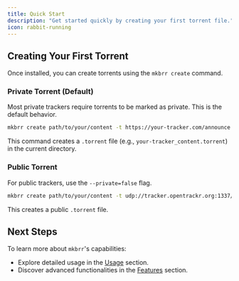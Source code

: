 ```yaml
---
title: Quick Start
description: "Get started quickly by creating your first torrent file."
icon: rabbit-running
---
```


## Creating Your First Torrent

Once installed, you can create torrents using the `mkbrr create` command.

### Private Torrent (Default)

Most private trackers require torrents to be marked as private. This is the default behavior.

```bash
mkbrr create path/to/your/content -t https://your-tracker.com/announce
```
This command creates a `.torrent` file (e.g., `your-tracker_content.torrent`) in the current directory.

### Public Torrent

For public trackers, use the `--private=false` flag.

```bash
mkbrr create path/to/your/content -t udp://tracker.opentrackr.org:1337/announce --private=false
```
This creates a public `.torrent` file.

## Next Steps

To learn more about `mkbrr`'s capabilities:
- Explore detailed usage in the [Usage](/guides/creating-torrents) section.
- Discover advanced functionalities in the [Features](/features/presets) section.
